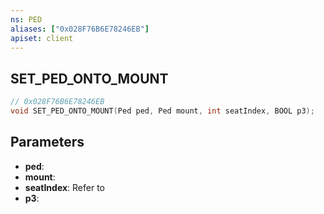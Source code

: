 ```yaml
---
ns: PED
aliases: ["0x028F76B6E78246EB"]
apiset: client
---
```

## SET_PED_ONTO_MOUNT

```c
// 0x028F76B6E78246EB
void SET_PED_ONTO_MOUNT(Ped ped, Ped mount, int seatIndex, BOOL p3);
```


## Parameters
* **ped**:
* **mount**:
* **seatIndex**: Refer to <EmbeddedEnum name="eVehicleSeat" />
* **p3**:

